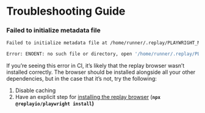 # Troubleshooting Guide

### Failed to initialize metadata file

```bash
Failed to initialize metadata file at /home/runner/.replay/PLAYWRIGHT_METADATA_0

Error: ENOENT: no such file or directory, open '/home/runner/.replay/PLAYWRIGHT_METADATA_0'
```

If you’re seeing this error in CI, it’s likely that the replay browser wasn’t installed correctly. The browser should be installed alongside all your other dependencies, but in the case that it’s not, try the following:

1. Disable caching
2. Have an explicit step for [installing the replay browser](https://docs.replay.io/test-suites/playwright/recording-with-github-actions#073aa06f8f984777857e8afcc83ac108) (**`npx @replayio/playwright install`)**